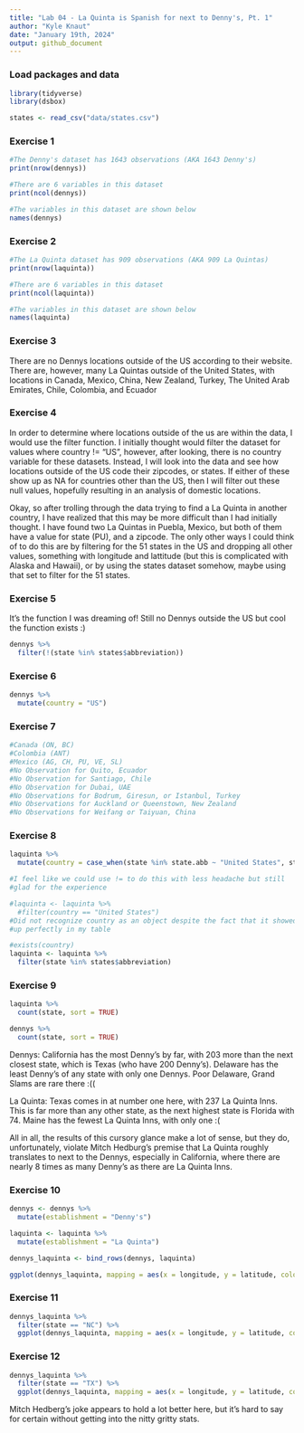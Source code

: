 ```yaml
---
title: "Lab 04 - La Quinta is Spanish for next to Denny's, Pt. 1"
author: "Kyle Knaut"
date: "January 19th, 2024"
output: github_document
---
```


### Load packages and data

```r
library(tidyverse) 
library(dsbox) 
```

```r
states <- read_csv("data/states.csv")
```

### Exercise 1

```r
#The Denny's dataset has 1643 observations (AKA 1643 Denny's)
print(nrow(dennys))

#There are 6 variables in this dataset
print(ncol(dennys))

#The variables in this dataset are shown below
names(dennys)

```
### Exercise 2
```r
#The La Quinta dataset has 909 observations (AKA 909 La Quintas)
print(nrow(laquinta))

#There are 6 variables in this dataset
print(ncol(laquinta))

#The variables in this dataset are shown below
names(laquinta)

```

### Exercise 3

There are no Dennys locations outside of the US according to their website. There are, however, many La Quintas outside of the United States, with locations in Canada, Mexico, China, New Zealand, Turkey, The United Arab Emirates, Chile, Colombia, and Ecuador

### Exercise 4

In order to determine where locations outside of the us are within the data, I would use the filter function. I initially thought would filter the dataset for values where country != "US", however, after looking, there is no country variable for these datasets. Instead, I will look into the data and see how locations outside of the US code their zipcodes, or states. If either of these show up as NA for countries other than the US, then I will filter out these null values, hopefully resulting in an analysis of domestic locations. 

Okay, so after trolling through the data trying to find a La Quinta in another country, I have realized that this may be more difficult than I had initially thought. I have found two La Quintas in Puebla, Mexico, but both of them have a value for state (PU), and a zipcode. The only other ways I could think of to do this are by filtering for the 51 states in the US and dropping all other values, something with longitude and lattitude (but this is complicated with Alaska and Hawaii), or by using the states dataset somehow, maybe using that set to filter for the 51 states. 

### Exercise 5
It's the function I was dreaming of! Still no Dennys outside the US but cool the function exists :)
```r
dennys %>%
  filter(!(state %in% states$abbreviation))
```

### Exercise 6

``` r
dennys %>%
  mutate(country = "US")
```

### Exercise 7
``` r

#Canada (ON, BC)
#Colombia (ANT)
#Mexico (AG, CH, PU, VE, SL)
#No Observation for Quito, Ecuador
#No Observation for Santiago, Chile
#No Observation for Dubai, UAE
#No Observations for Bodrum, Giresun, or Istanbul, Turkey
#No Observations for Auckland or Queenstown, New Zealand
#No Observations for Weifang or Taiyuan, China
```

### Exercise 8
```r
laquinta %>%
  mutate(country = case_when(state %in% state.abb ~ "United States", state %in% c("ON", "BC") ~ "Canada", state == "ANT" ~ "Colombia", state %in% c("AG", "CH", "PU", "VE", "SL") ~ "Mexico"))

#I feel like we could use != to do this with less headache but still 
#glad for the experience

#laquinta <- laquinta %>%
  #filter(country == "United States")
#Did not recognize country as an object despite the fact that it showed
#up perfectly in my table

#exists(country)
laquinta <- laquinta %>%
  filter(state %in% states$abbreviation)
```

### Exercise 9
```r
laquinta %>%
  count(state, sort = TRUE)

dennys %>%
  count(state, sort = TRUE)
```
Dennys:
  California has the most Denny's by far, with 203 more than the next closest state, which is Texas (who have 200 Denny's).
  Delaware has the least Denny's of any state with only one Dennys. Poor Delaware, Grand Slams are rare there :((
  
La Quinta:
  Texas comes in at number one here, with 237 La Quinta Inns. This is far more than any other state, as the next highest state is Florida with 74.
  Maine has the fewest La Quinta Inns, with only one :(
  
All in all, the results of this cursory glance make a lot of sense, but they do, unfortunately, violate Mitch Hedburg's premise that La Quinta roughly translates to next to the Dennys, especially in California, where there are nearly 8 times as many Denny's as there are La Quinta Inns.

### Exercise 10
```r
dennys <- dennys %>%
  mutate(establishment = "Denny's")

laquinta <- laquinta %>%
  mutate(establishment = "La Quinta")

dennys_laquinta <- bind_rows(dennys, laquinta)

ggplot(dennys_laquinta, mapping = aes(x = longitude, y = latitude, color = establishment)) + geom_point() + labs(x = "Longitude", y = "Latitude", color = "Establishment", title = "Distribution of Denny's and La Quinta Inns", subtitle = "Within the United States")

```

### Exercise 11
```r
dennys_laquinta %>%
  filter(state == "NC") %>%
  ggplot(dennys_laquinta, mapping = aes(x = longitude, y = latitude, color = establishment, alpha = 0.5)) + geom_point() + labs(x = "Longitude", y = "Latitude", color = "Establishment", title = "Distribution of Denny's and La Quinta Inns", subtitle = "Within North Carolina")
```

### Exercise 12
```r
dennys_laquinta %>%
  filter(state == "TX") %>%
  ggplot(dennys_laquinta, mapping = aes(x = longitude, y = latitude, color = establishment, alpha = 0.5)) + geom_point() + labs(x = "Longitude", y = "Latitude", color = "Establishment", title = "Distribution of Denny's and La Quinta Inns", subtitle = "Within Texas")

```
Mitch Hedberg's joke appears to hold a lot better here,  but it's hard to say for certain without getting into the nitty gritty stats.